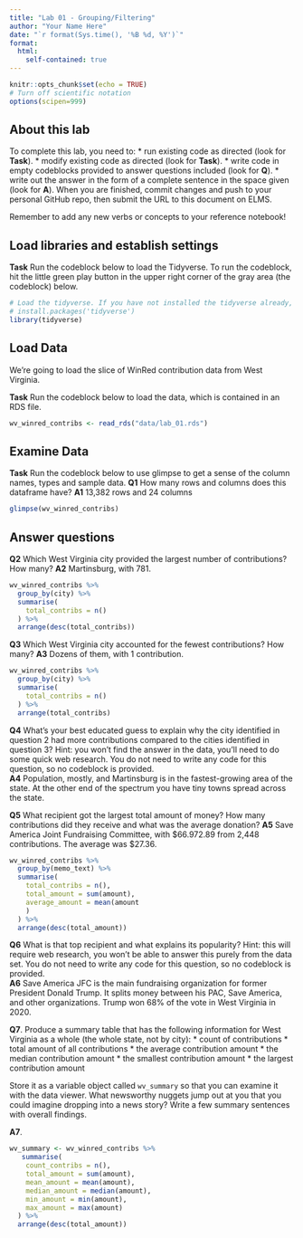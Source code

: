 ```yaml
---
title: "Lab 01 - Grouping/Filtering"
author: "Your Name Here"
date: "`r format(Sys.time(), '%B %d, %Y')`"
format:
  html:
    self-contained: true
---
```

```r
knitr::opts_chunk$set(echo = TRUE)
# Turn off scientific notation
options(scipen=999)
```

## About this lab

To complete this lab, you need to:
* run existing code as directed (look for **Task**).
* modify existing code as directed (look for **Task**).
* write code in empty codeblocks provided to answer questions included (look for **Q**).
* write out the answer in the form of a complete sentence in the space given (look for **A**).
When you are finished, commit changes and push to your personal GitHub repo, then submit the URL to this document on ELMS.

Remember to add any new verbs or concepts to your reference notebook!

## Load libraries and establish settings

**Task** Run the codeblock below to load the Tidyverse. To run the codeblock, hit the little green play button in the upper right corner of the gray area (the codeblock) below.

```r
# Load the tidyverse. If you have not installed the tidyverse already, remove the # from the next line and run it first.  
# install.packages('tidyverse')
library(tidyverse)
```

## Load Data

We're going to load the slice of WinRed contribution data from West Virginia.

**Task** Run the codeblock below to load the data, which is contained in an RDS file.

```r
wv_winred_contribs <- read_rds("data/lab_01.rds")
```

## Examine Data

**Task** Run the codeblock below to use glimpse to get a sense of the column names, types and sample data.
**Q1** How many rows and columns does this dataframe have?
**A1** 13,382 rows and 24 columns

```r

glimpse(wv_winred_contribs)

```

## Answer questions

**Q2** Which West Virginia city provided the largest number of contributions? How many?
**A2** Martinsburg, with 781.

```r
wv_winred_contribs %>%
  group_by(city) %>%
  summarise(
    total_contribs = n()
  ) %>%
  arrange(desc(total_contribs))
```
**Q3** Which West Virginia city accounted for the fewest contributions? How many?
**A3** Dozens of them, with 1 contribution.

```r
wv_winred_contribs %>%
  group_by(city) %>%
  summarise(
    total_contribs = n()
  ) %>%
  arrange(total_contribs)
```
**Q4** What's your best educated guess to explain why the city identified in question 2 had more contributions compared to the cities identified in question 3? Hint: you won't find the answer in the data, you'll need to do some quick web research. You do not need to write any code for this question, so no codeblock is provided.  
**A4** Population, mostly, and Martinsburg is in the fastest-growing area of the state. At the other end of the spectrum you have tiny towns spread across the state.

**Q5** What recipient got the largest total amount of money? How many contributions did they receive and what was the average donation?
**A5** Save America Joint Fundraising Committee, with $66.972.89 from 2,448 contributions. The average was $27.36.

```r
wv_winred_contribs %>%
  group_by(memo_text) %>%
  summarise(
    total_contribs = n(),
    total_amount = sum(amount),
    average_amount = mean(amount
    )
  ) %>%
  arrange(desc(total_amount))
```

**Q6** What is that top recipient and what explains its popularity? Hint: this will require web research, you won't be able to answer this purely from the data set.  You do not need to write any code for this question, so no codeblock is provided.  
**A6** Save America JFC is the main fundraising organization for former President Donald Trump. It splits money between his PAC, Save America, and other organizations. Trump won 68% of the vote in West Virginia in 2020.

**Q7**. Produce a summary table that has the following information for West Virginia as a whole (the whole state, not by city):
* count of contributions
* total amount of all contributions
* the average contribution amount
* the median contribution amount
* the smallest contribution amount
* the largest contribution amount

Store it as a variable object called `wv_summary` so that you can examine it with the data viewer. What newsworthy nuggets jump out at you that you could imagine dropping into a news story? Write a few summary sentences with overall findings.

**A7**. 

```r
wv_summary <- wv_winred_contribs %>%
   summarise(
    count_contribs = n(),
    total_amount = sum(amount),
    mean_amount = mean(amount),
    median_amount = median(amount),
    min_amount = min(amount),
    max_amount = max(amount)
  ) %>%
  arrange(desc(total_amount))
```
